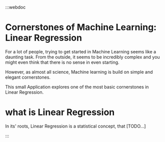 
:::webdoc 

# Cornerstones of Machine Learning: Linear Regression

For a lot of people, trying to get started in Machine Learning seems like a daunting task.
From the outside, it seems to be incredibly complex and you might even think that there is no sense in
even starting.

However, as almost all science, Machine learning is build on simple and elegant cornerstones.

This small Application explores one of the most basic cornerstones in Linear Regression.

# what is Linear Regression

In its' roots, Linear Regression is a statistical concept, that [TODO...]

<div className="gridLayout">
  <div style={{marginRight: "5px", marginLeft: "1px"}}><ScatterPlot /></div>
  <SurfacePlot />
</div>

:::

